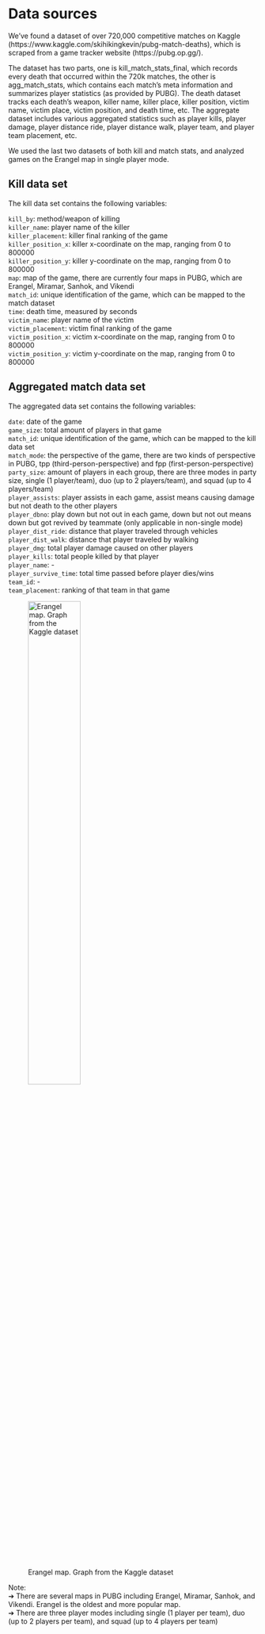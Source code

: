 # Data sources

We've found a dataset of over 720,000 competitive matches on Kaggle (https://www.kaggle.com/skihikingkevin/pubg-match-deaths), which is scraped from a game tracker website (https://pubg.op.gg/).

The dataset has two parts, one is kill_match_stats_final, which records every death that occurred within the 720k matches, the other is agg_match_stats, which contains each match's meta information and summarizes player statistics (as provided by PUBG). The death dataset tracks each death’s weapon, killer name, killer place, killer position, victim name, victim place, victim position, and death time, etc. The aggregate dataset includes various aggregated statistics such as player kills, player damage, player distance ride, player distance walk, player team, and player team placement, etc.

We used the last two datasets of both kill and match stats, and analyzed games on the Erangel map in single player mode.


## Kill data set

The kill data set contains the following variables:

`kill_by`: method/weapon of killing<br>
`killer_name`: player name of the killer<br>
`killer_placement`: killer final ranking of the game<br>
`killer_position_x`: killer x-coordinate on the map, ranging from 0 to 800000<br>
`killer_position_y`: killer y-coordinate on the map, ranging from 0 to 800000<br>
`map`: map of the game, there are currently four maps in PUBG, which are Erangel, Miramar, Sanhok, and Vikendi<br>
`match_id`: unique identification of the game, which can be mapped to the match dataset<br>
`time`: death time, measured by seconds<br>
`victim_name`: player name of the victim<br>
`victim_placement`: victim final ranking of the game<br>
`victim_position_x`: victim x-coordinate on the map, ranging from 0 to 800000<br>
`victim_position_y`: victim y-coordinate on the map, ranging from 0 to 800000


## Aggregated match data set

The aggregated data set contains the following variables:<br>

`date`: date of the game<br>
`game_size`: total amount of players in that game<br>
`match_id`: unique identification of the game, which can be mapped to the kill data set<br>
`match_mode`: the perspective of the game, there are two kinds of perspective in PUBG, tpp (third-person-perspective) and fpp (first-person-perspective)<br>
`party_size`: amount of players in each group, there are three modes in party size, single (1 player/team), duo (up to 2 players/team), and squad (up to 4 players/team)<br>
`player_assists`: player assists in each game, assist means causing damage but not death to the other players<br>
`player_dbno`: play down but not out in each game, down but not out means down but got revived by teammate (only applicable in non-single mode)<br>
`player_dist_ride`: distance that player traveled through vehicles<br>
`player_dist_walk`: distance that player traveled by walking<br>
`player_dmg`: total player damage caused on other players<br>
`player_kills`: total people killed by that player<br>
`player_name`: -<br>
`player_survive_time`: total time passed before player dies/wins<br>
`team_id`: -<br>
`team_placement`: ranking of that team in that game

![Erangel map. Graph from the Kaggle dataset](erangel.jpg){#id .class width=50% height=50%}


Note:<br>
➔ There are several maps in PUBG including Erangel, Miramar, Sanhok, and Vikendi. Erangel is the oldest and more popular map.<br>
➔ There are three player modes including single (1 player per team), duo (up to 2 players per team), and squad (up to 4 players per team)

